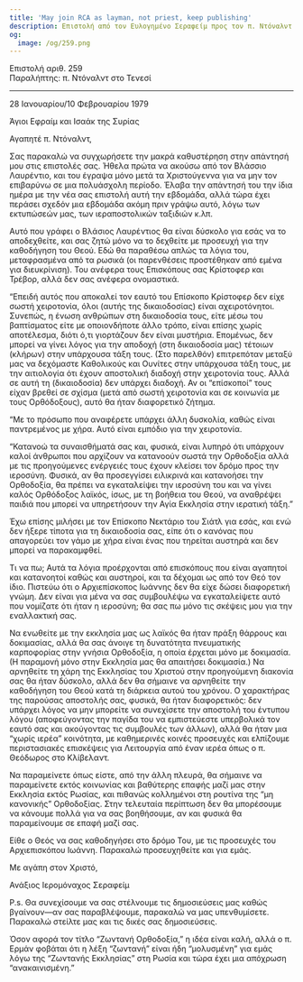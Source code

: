 ```yaml
---
title: 'May join RCA as layman, not priest, keep publishing'
description: Επιστολή από τον Ευλογημένο Σεραφείμ προς τον π. Ντόναλντ στο Τενεσί.
og:
  image: /og/259.png
---
```


<div style={{textAlign:'right', fontFamily:'monospace'}}>Επιστολή αριθ. 259</div>
<div style={{textAlign:'left', fontFamily:'monospace'}}>Παραλήπτης: π. Ντόναλντ στο Τενεσί</div>

---

28 Ιανουαρίου/10 Φεβρουαρίου 1979

Άγιοι Εφραίμ και Ισαάκ της Συρίας

Αγαπητέ π. Ντόναλντ,

Σας παρακαλώ να συγχωρήσετε την μακρά καθυστέρηση στην απάντησή μου στις επιστολές σας. Ήθελα πρώτα να ακούσω από τον Βλάσσιο Λαυρέντιο, και του έγραψα μόνο μετά τα Χριστούγεννα για να μην τον επιβαρύνω σε μια πολυάσχολη περίοδο. Έλαβα την απάντησή του την ίδια ημέρα με την νέα σας επιστολή αυτή την εβδομάδα, αλλά τώρα έχει περάσει σχεδόν μια εβδομάδα ακόμη πριν γράψω αυτό, λόγω των εκτυπώσεών μας, των ιεραποστολικών ταξιδιών κ.λπ.

Αυτό που γράφει ο Βλάσιος Λαυρέντιος θα είναι δύσκολο για εσάς να το αποδεχθείτε, και σας ζητώ μόνο να το δεχθείτε με προσευχή για την καθοδήγηση του Θεού. Εδώ θα παραθέσω απλώς τα λόγια του, μεταφρασμένα από τα ρωσικά (οι παρενθέσεις προστέθηκαν από εμένα για διευκρίνιση). Του ανέφερα τους Επισκόπους σας Κρίστοφερ και Τρέβορ, αλλά δεν σας ανέφερα ονομαστικά.

“Επειδή αυτός που αποκαλεί τον εαυτό του Επίσκοπο Κρίστοφερ δεν είχε σωστή χειροτονία, όλοι (αυτής της δικαιοδοσίας) είναι αχειροτόνητοι. Συνεπώς, η ένωση ανθρώπων στη δικαιοδοσία τους, είτε μέσω του βαπτίσματος είτε με οποιονδήποτε άλλο τρόπο, είναι επίσης χωρίς αποτέλεσμα, διότι ό,τι γιορτάζουν δεν είναι μυστήρια. Επομένως, δεν μπορεί να γίνει λόγος για την αποδοχή (στη δικαιοδοσία μας) τέτοιων (κλήρων) στην υπάρχουσα τάξη τους. (Στο παρελθόν) επιτρεπόταν μεταξύ μας να δεχόμαστε Καθολικούς και Ουνίτες στην υπάρχουσα τάξη τους, με την αιτιολογία ότι έχουν αποστολική διαδοχή στην χειροτονία τους. Αλλά σε αυτή τη (δικαιοδοσία) δεν υπάρχει διαδοχή. Αν οι “επίσκοποί” τους είχαν βρεθεί σε σχίσμα (μετά από σωστή χειροτονία και σε κοινωνία με τους Ορθόδοξους), αυτό θα ήταν διαφορετικό ζήτημα.

“Με το πρόσωπο που αναφέρετε υπάρχει άλλη δυσκολία, καθώς είναι παντρεμένος με χήρα. Αυτό είναι εμπόδιο για την χειροτονία.

“Κατανοώ τα συναισθήματά σας και, φυσικά, είναι λυπηρό ότι υπάρχουν καλοί άνθρωποι που αρχίζουν να κατανοούν σωστά την Ορθοδοξία αλλά με τις προηγούμενες ενέργειές τους έχουν κλείσει τον δρόμο προς την ιεροσύνη. Φυσικά, αν θα προσεγγίσει ειλικρινά και κατανοήσει την Ορθοδοξία, θα πρέπει να εγκαταλείψει την ιεροσύνη του και να γίνει καλός Ορθόδοξος λαϊκός, ίσως, με τη βοήθεια του Θεού, να αναθρέψει παιδιά που μπορεί να υπηρετήσουν την Αγία Εκκλησία στην ιερατική τάξη.”

Έχω επίσης μιλήσει με τον Επίσκοπο Νεκτάριο του Σιάτλ για εσάς, και ενώ δεν ήξερε τίποτα για τη δικαιοδοσία σας, είπε ότι ο κανόνας που απαγορεύει τον γάμο με χήρα είναι ένας που τηρείται αυστηρά και δεν μπορεί να παρακαμφθεί.

Τι να πω; Αυτά τα λόγια προέρχονται από επισκόπους που είναι αγαπητοί και κατανοητοί καθώς και αυστηροί, και τα δέχομαι ως από τον Θεό τον ίδιο. Πιστεύω ότι ο Αρχιεπίσκοπος Ιωάννης δεν θα είχε δώσει διαφορετική γνώμη. Δεν είναι για μένα να σας συμβουλέψω να εγκαταλείψετε αυτό που νομίζατε ότι ήταν η ιεροσύνη; θα σας πω μόνο τις σκέψεις μου για την εναλλακτική σας.

Να ενωθείτε με την εκκλησία μας ως λαϊκός θα ήταν πράξη θάρρους και δοκιμασίας, αλλά θα σας άνοιγε τη δυνατότητα πνευματικής καρποφορίας στην γνήσια Ορθοδοξία, η οποία έρχεται μόνο με δοκιμασία. (Η παραμονή μόνο στην Εκκλησία μας θα απαιτήσει δοκιμασία.) Να αρνηθείτε τη χάρη της Εκκλησίας του Χριστού στην προηγούμενη διακονία σας θα ήταν δύσκολο, αλλά δεν θα σήμαινε να αρνηθείτε την καθοδήγηση του Θεού κατά τη διάρκεια αυτού του χρόνου. Ο χαρακτήρας της παρούσας αποστολής σας, φυσικά, θα ήταν διαφορετικός: δεν υπάρχει λόγος να μην μπορείτε να συνεχίσετε την αποστολή του έντυπου λόγου (αποφεύγοντας την παγίδα του να εμπιστεύεστε υπερβολικά τον εαυτό σας και ακούγοντας τις συμβουλές των άλλων), αλλά θα ήταν μια “χωρίς ιερέα” κοινότητα, με καθημερινές κοινές προσευχές και ελπίζουμε περιστασιακές επισκέψεις για Λειτουργία από έναν ιερέα όπως ο π. Θεόδωρος στο Κλίβελαντ.

Να παραμείνετε όπως είστε, από την άλλη πλευρά, θα σήμαινε να παραμείνετε εκτός κοινωνίας και βαθύτερης επαφής μαζί μας στην Εκκλησία εκτός Ρωσίας, και πιθανώς κολλημένοι στη ρουτίνα της “μη κανονικής” Ορθοδοξίας. Στην τελευταία περίπτωση δεν θα μπορέσουμε να κάνουμε πολλά για να σας βοηθήσουμε, αν και φυσικά θα παραμείνουμε σε επαφή μαζί σας.

Είθε ο Θεός να σας καθοδηγήσει στο δρόμο Του, με τις προσευχές του Αρχιεπισκόπου Ιωάννη. Παρακαλώ προσευχηθείτε και για εμάς.

Με αγάπη στον Χριστό,

Ανάξιος Ιερομόναχος Σεραφείμ

P.s. Θα συνεχίσουμε να σας στέλνουμε τις δημοσιεύσεις μας καθώς βγαίνουν—αν σας παραβλέψουμε, παρακαλώ να μας υπενθυμίσετε. Παρακαλώ στείλτε μας και τις δικές σας δημοσιεύσεις.

Όσον αφορά τον τίτλο “Ζωντανή Ορθοδοξία,” η ιδέα είναι καλή, αλλά ο π. Ερμάν φοβάται ότι η λέξη “ζωντανή” είναι ήδη “μολυσμένη” για εμάς λόγω της “Ζωντανής Εκκλησίας” στη Ρωσία και τώρα έχει μια απόχρωση “ανακαινισμένη.”

